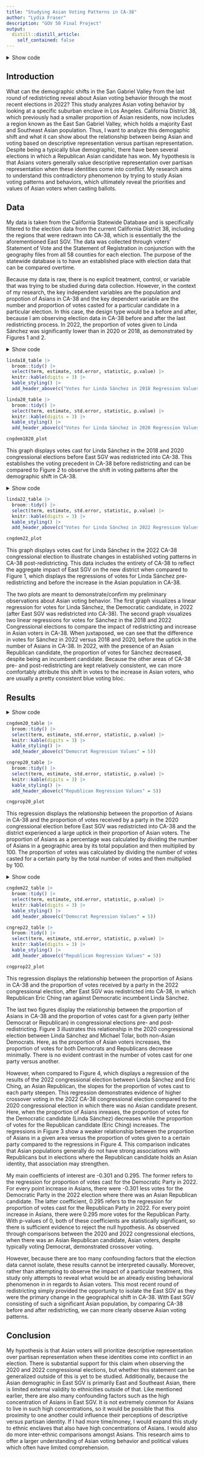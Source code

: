 ```yaml
---
title: "Studying Asian Voting Patterns in CA-38"
author: "Lydia Fraser"
description: "GOV 50 Final Project"
output:
  distill::distill_article:
    self_contained: false
---
```


<details><summary>Show code</summary>

```r
knitr::opts_chunk$set(error = TRUE)
library(tidyverse)
library(dplyr)
library(ggplot2)
library(broom)
library(modelsummary)
library(knitr)
library(kableExtra)
```

</details>

## Introduction

What can the demographic shifts in the San Gabriel Valley from the last round of redistricting reveal about Asian voting behavior through the most recent elections in 2022? This study analyzes Asian voting behavior by looking at a specific suburban enclave in Los Angeles. California District 38, which previously had a smaller proportion of Asian residents, now includes a region known as the East San Gabriel Valley, which holds a majority East and Southeast Asian population. Thus, I want to analyze this demogaphic shift and what it can show about the relationship between being Asian and voting based on descriptive representation versus partisan representation. Despite being a typically blue demographic, there have been several elections in which a Republican Asian candidate has won. My hypothesis is that Asians voters generally value descriptive representation over partisan representation when these identities come into conflict. My research aims to understand this contradictory phenomenon by trying to study Asian voting patterns and behaviors, which ultimately reveal the priorities and values of Asian voters when casting ballots.

## Data

My data is taken from the California Statewide Database and is specifically filtered to the election data from the current California District 38, including the regions that were redrawn into CA-38, which is essentially the the aforementioned East SGV. The data was collected through voters' Statement of Vote and the Statement of Registration in conjunction with the geography files from all 58 counties for each election. The purpose of the statewide database is to have an established place with election data that can be compared overtime.

Because my data is raw, there is no explicit treatment, control, or variable that was trying to be studied during data collection. However, in the context of my research, the key independent variables are the population and propotion of Asians in CA-38 and the key dependent variable are the number and proportion of votes casted for a particular candidate in a particular election. In this case, the design type would be a before and after, because I am observing election data in CA-38 before and after the last redistricting process. In 2022, the proportion of votes given to Linda Sánchez was significantly lower than in 2020 or 2018, as demonstrated by Figures 1 and 2.

<details><summary>Show code</summary>

```r
votes <- read_csv("tract.csv")

cngdem1820 <- votes |>
  filter(cd_2010 == "38")
cngdem1820

linda18_table <- lm(CNGDEM01_18 ~ pop, data = cngdem1820)
linda20_table <- lm(CNGDEM01_20 ~ pop, data = cngdem1820)

cngdem1820_plot <- ggplot(
  cngdem1820, mapping = aes(x = pop)) + geom_point(aes(y = CNGDEM01_18, color = "2018")) + geom_smooth(aes(y = CNGDEM01_18), method = "lm", color = "purple") + geom_point(aes(y = CNGDEM01_20, color = "2020")) + geom_smooth(aes(y = CNGDEM01_20), method = "lm", color = "green")  + labs(
    x = "Population", y = "Number of Votes", 
    title = "Fig. 1. 2018 vs. 2020 Congressional Votes for Linda Sánchez Regression"
    ) + scale_color_manual(name = "CNG Election", values = c("2018" = "purple", "2020" = "green"), labels = c("2018", "2020")
)
```

</details>

```r
linda18_table |>
  broom::tidy() |>
  select(term, estimate, std.error, statistic, p.value) |>
  knitr::kable(digits = 3) |>
  kable_styling() |>
  add_header_above(c("Votes for Linda Sánchez in 2018 Regression Values" = 5))

linda20_table |>
  broom::tidy() |>
  select(term, estimate, std.error, statistic, p.value) |>
  knitr::kable(digits = 3) |>
  kable_styling() |>
  add_header_above(c("Votes for Linda Sánchez in 2020 Regression Values" = 5))

cngdem1820_plot
```

This graph displays votes cast for Linda Sánchez in the 2018 and 2020 congressional elections before East SGV was redistricted into CA-38. This establishes the voting precedent in CA-38 before redistricting and can be compared to Figure 2 to observe the shift in voting patterns after the demographic shift in CA-38.

<details><summary>Show code</summary>

```r
cngdem22 <- votes |>
  filter(cd_2020 == "38")
cngdem22
 
linda22_table <- lm(CNGDEM01_22 ~ pop, data = cngdem22)

cngdem22_plot <- ggplot(cngdem22, mapping = aes(x = pop, y = CNGDEM01_22)) + geom_point() + geom_smooth(method = "lm") + scale_y_continuous(limits = c(0, 2500)) + labs(
  x = "Population", y = "Number of Votes", 
  title = "Fig. 2. 2022 Congressional Votes for Linda Sánchez Regression"
  )
```

</details>

```r
linda22_table |>
  broom::tidy() |>
  select(term, estimate, std.error, statistic, p.value) |>
  knitr::kable(digits = 3) |>
  kable_styling() |>
  add_header_above(c("Votes for Linda Sánchez in 2022 Regression Values" = 5))

cngdem22_plot
```

This graph displays votes cast for Linda Sánchez in the 2022 CA-38 congressional election to illustrate changes in established voting patterns in CA-38 post-redistricting. This data includes the entirety of CA-38 to reflect the aggregate impact of East SGV on the new district when compared to Figure 1, which displays the regressions of votes for Linda Sánchez pre-redistricting and before the increase in the Asian population in CA-38.

The two plots are meant to demonstrate/confirm my preliminary observations about Asian voting behavior. The first graph visualizes a linear regression for votes for Linda Sánchez, the Democratic candidate, in 2022 (after East SGV was redistricted into CA-38). The second graph visualizes two linear regressions for votes for Sánchez in the 2018 and 2022 Congressional elections to compare the impact of redistricting and increase in Asian voters in CA-38. When juxtaposed, we can see that the difference in votes for Sánchez in 2022 versus 2018 and 2020, before the uptick in the number of Asians in CA-38. In 2022, with the presence of an Asian Republican candidate, the proportion of votes for Sánchez decreased, despite being an incumbent candidate. Because the other areas of CA-38 pre- and post-redistricting are kept relatively consistent, we can more comfortably attribute this shift in votes to the increase in Asian voters, who are usually a pretty consistent blue voting bloc.

## Results

<details><summary>Show code</summary>

```r
cngprop20 <- votes |>
  filter(cd_2010 == "38") |>
  mutate(prop_asians = (pop_asian / pop) * 100) |>
  mutate(prop_dem20 = (CNGDEM01_20 / TOTVOTE_20) * 100) |>
  mutate(prop_rep20 = (CNGREP01_20 / TOTVOTE_20) * 100)
cngprop20

cngdem20_table <- lm(prop_dem20 ~ prop_asians, data = cngprop20)
cngrep20_table <- lm(prop_rep20 ~ prop_asians, data = cngprop20)

cngprop20_plot <- ggplot(
  cngprop20, mapping = aes(x = prop_asians)) + geom_point(aes(y = prop_dem20, color = "Democratic Votes")) + geom_smooth(aes(y = prop_dem20), method = "lm", color = "blue") + geom_point(aes(y = prop_rep20, color = "Republican Votes")) + geom_smooth(aes(y = prop_rep20), method = "lm", color = "red")  + scale_y_continuous(limits = c(0, 80)) + scale_x_continuous(limits = c(0, 80)) + labs(
    x = "Proportion of Asians as a Percentage", y = "Proportion of Votes as a Percentage",
    title = "Fig. 3. 2020 Congressional Election and Proportion of Asians in CA-38 Regression (Pre-Redistricting)",
 ) + scale_color_manual(name = "Proportion of Party Votes", values = c("Democratic Votes" = "blue", "Republican Votes" = "red"), labels = c("Democratic Votes", "Republican Votes")
)
```

</details>

```r
cngdem20_table |>
  broom::tidy() |>
  select(term, estimate, std.error, statistic, p.value) |>
  knitr::kable(digits = 3) |>
  kable_styling() |>
  add_header_above(c("Democrat Regression Values" = 5))

cngrep20_table |>
  broom::tidy() |>
  select(term, estimate, std.error, statistic, p.value) |>
  knitr::kable(digits = 3) |>
  kable_styling() |>
  add_header_above(c("Republican Regression Values" = 5))

cngprop20_plot
```

This regression displays the relationship between the proportion of Asians in CA-38 and the proportion of votes received by a party in the 2020 congressional election before East SGV was redistricted into CA-38 and the district experienced a large uptick in their proportion of Asian voters. The proportion of Asians as a percentage was calculated by dividing the number of Asians in a geographic area by its total population and then multiplied by 100. The proportion of votes was calculated by dividing the number of votes casted for a certain party by the total number of votes and then multiplied by 100.

<details><summary>Show code</summary>

```r
cngprop22 <- votes |>
  filter(cd_2020 == "38") |>
  mutate(prop_asians = (pop_asian / pop) * 100) |>
  mutate(prop_dem22 = (CNGDEM01_22 / TOTVOTE_22) * 100) |>
  mutate(prop_rep22 = (CNGREP01_22 / TOTVOTE_22) * 100)
cngprop22

cngdem22_table <- lm(prop_dem22 ~ prop_asians, data = cngprop22)
cngrep22_table <- lm(prop_rep22 ~ prop_asians, data = cngprop22)

cngprop22_plot <- ggplot(cngprop22, mapping = aes(x = prop_asians)) + geom_point(aes(y = prop_dem22, color = "Democratic Votes")) + geom_smooth(aes(y = prop_dem22), method = "lm", color = "blue") + geom_point(aes(y = prop_rep22, color = "Republican Votes")) + geom_smooth(aes(y = prop_rep22), method = "lm", color = "red")  + labs(
  x = "Proportion of Asians as a Percentage", y = "Proportion of Votes as a Percentage", 
  title = "Fig. 4. 2022 Congressional Election and Proportion of Asians in CA-38 Regression (Post-Redistricting)"
  ) +  scale_color_manual(name = "Proportion of Party Votes", values = c("Democratic Votes" = "blue", "Republican Votes" = "red"), labels = c("Democratic Votes", "Republican Votes"))

```

</details>

```r

cngdem22_table |>
  broom::tidy() |>
  select(term, estimate, std.error, statistic, p.value) |>
  knitr::kable(digits = 3) |>
  kable_styling() |>
  add_header_above(c("Democrat Regression Values" = 5))

cngrep22_table |>
  broom::tidy() |>
  select(term, estimate, std.error, statistic, p.value) |>
  knitr::kable(digits = 3) |>
  kable_styling() |>
  add_header_above(c("Republican Regression Values" = 5))

cngprop22_plot
```

This regression displays the relationship between the proportion of Asians in CA-38 and the proportion of votes received by a party in the 2022 congressional election, after East SGV was redistricted into CA-38, in which Republican Eric Ching ran against Democratic incumbent Linda Sánchez.

The last two figures display the relationship between the proportion of Asians in CA-38 and the proportion of votes cast for a given party (either Democrat or Republican) in congressional elections pre- and post-redistricting. Figure 3 illustrates this relationship in the 2020 congressional election between Linda Sánchez and Michael Tolar, both non-Asian Democrats. Here, as the proportion of Asian voters increases, the proportion of votes for both Democrats and Republicans decrease minimally. There is no evident contrast in the number of votes cast for one party versus another.

However, when compared to Figure 4, which displays a regression of the results of the 2022 congressional election between Linda Sánchez and Eric Ching, an Asian Republican, the slopes for the proportion of votes cast to each party steepen. This regression demonstrates evidence of higher crossover voting in the 2022 CA-38 congressional election compared to the 2020 congressional election in which there was no Asian candidate present. Here, when the proportion of Asians inreases, the proportion of votes for the Democratic candidate (Linda Sánchez) decreases while the proportion of votes for the Republican candidate (Eric Ching) increases. The regressions in Figure 3 show a weaker relationship between the proportion of Asians in a given area versus the proportion of votes given to a certain party compared to the regressions in Figure 4. This comparison indicates that Asian populations generally do not have strong associations with Republicans but in elections where the Republican candidate holds an Asian identity, that association may strengthen.

My main coefficients of interest are -0.301 and 0.295. The former refers to the regression for proportion of votes cast for the Democratic Party in 2022. For every point increase in Asians, there were -0.301 less votes for the Democratic Party in the 2022 election where there was an Asian Republican candidate. The latter coefficient, 0.295 refers to the regression for proportion of votes cast for the Republican Party in 2022. For every point increase in Asians, there were 0.295 more votes for the Republican Party. With p-values of 0, both of these coefficients are statistically significant, so there is sufficient evidence to reject the null hypothesis. As observed through comparisons between the 2020 and 2022 congressional elections, when there was an Asian Republican candidate, Asian voters, despite typically voting Democrat, demonstrated crossover voting.

However, because there are too many confounding factors that the election data cannot isolate, these results cannot be interpreted causally. Moreover, rather than attempting to observe the impact of a particular treatment, this study only attempts to reveal what would be an already existing behavioral phenomenon in in regards to Asian voters. This most recent round of redistricting simply provided the opportunity to isolate the East SGV as they were the primary change in the geographical shift in CA-38. With East SGV consisting of such a significant Asian population, by comparing CA-38 before and after redistricting, we can more clearly observe Asian voting patterns.

## Conclusion

My hypothesis is that Asian voters will prioritize descriptive representation over partisan representation when these identities come into conflict in an election. There is substantial support for this claim when observing the 2020 and 2022 congressional elections, but whether this statement can be generalized outside of this is yet to be studied. Additionally, because the Asian demographic in East SGV is primarily East and Southeast Asian, there is limited external validity to ethnicities outside of that. Like mentioned earlier, there are also many confounding factors such as the high concentration of Asians in East SGV. It is not extremely common for Asians to live in such high concentrations, so it would be possible that this proximity to one another could influence their perceptions of descriptive versus partisan identity. If I had more time/money, I would expand this study to ethnic enclaves that also have high concentrations of Asians. I would also do more inter-ethnic comparisons amongst Asians. This research aims to offer a larger understanding of Asian voting behavior and political values which often have limited comprehension.

```r
```

